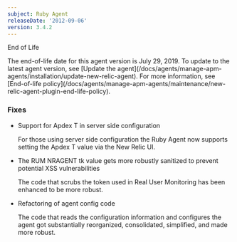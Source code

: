 ```yaml
---
subject: Ruby Agent
releaseDate: '2012-09-06'
version: 3.4.2
---
```


End of Life

<Callout variant="important">
  The end-of-life date for this agent version is July 29, 2019. To update to the latest agent version, see [Update the agent](/docs/agents/manage-apm-agents/installation/update-new-relic-agent). For more information, see [End-of-life policy](/docs/agents/manage-apm-agents/maintenance/new-relic-agent-plugin-end-life-policy).
</Callout>

### Fixes

* Support for Apdex T in server side configuration

  For those using server side configuration the Ruby Agent now supports setting the Apdex T value via the New Relic UI.
* The RUM NRAGENT tk value gets more robustly sanitized to prevent potential XSS vulnerabilities

  The code that scrubs the token used in Real User Monitoring has been enhanced to be more robust.
* Refactoring of agent config code

  The code that reads the configuration information and configures the agent got substantially reorganized, consolidated, simplified, and made more robust.
